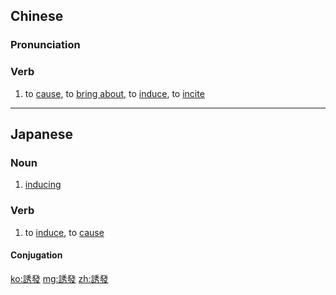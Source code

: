 {{also|诱发}}
==Chinese==
{{zh-forms|s=诱发}}

===Pronunciation===
{{zh-pron
|m=yòufā
|c=jau5 faat3
|mn=qz,xm,zz:iú-hoat
|cat=v
}}

===Verb===
{{zh-verb}}

# to [[cause]], to [[bring about]], to [[induce]], to [[incite]]

----

==Japanese==
{{ja-kanjitab|ゆう|はつ|yomi=o}}

===Noun===
{{ja-noun|ゆうはつ|shin=誘発}}

# [[inducing]]

===Verb===
{{ja-verb-suru|ゆうはつ|shin=誘発}}

# to [[induce]], to [[cause]]

====Conjugation====
{{ja-suru|ゆうはつ}}

[[ko:誘發]]
[[mg:誘發]]
[[zh:誘發]]